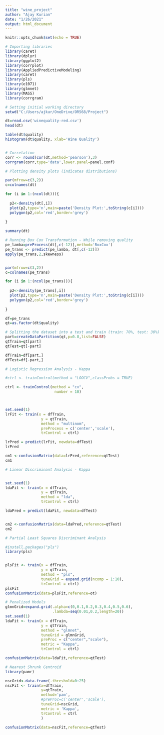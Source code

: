 ---
title: "wine_project"
author: "Ajay Kurian"
date: "1/26/2021"
output: html_document
---

```{r setup, include=FALSE}
knitr::opts_chunk$set(echo = TRUE)
```

```{r}
# Importing libraries 
library(caret)
library(dplyr)
library(ggplot2)
library(corrplot)
library(AppliedPredictiveModeling)
library(caret)
library(pls)
library(e1071)
library(glmnet)
library(MASS)
library(corrgram)

# Setting initial working directory
setwd("C:/Users/ajkur/OneDrive/OR568/Project")

dt=read.csv('winequality-red.csv')
head(dt)

table(dt$quality)
histogram(dt$quality, xlab='Wine Quality')


# Correlation
corr <- round(cor(dt,method='pearson'),3)
corrgram(corr,type='data',lower.panel=panel.conf)

```


```{r}
# Plotting density plots (indicates distributions) 

par(mfrow=c(3,2))
c=colnames(dt)

for (i in 1:(ncol(dt))){
  
  p2<-density(dt[,i])
  plot(p2,type='n',main=paste('Density Plot:',toString(c[i])))
  polygon(p2,col='red',border='grey')
  
}

summary(dt)
```



```{r}
# Running Box Cox Transformation - While removing quality 
pe_lamba=preProcess(dt[,c(-12)],method='BoxCox')
pe_trans <- predict(pe_lamba, dt[,c(-12)])
apply(pe_trans,2,skewness)


par(mfrow=c(3,2))
c=colnames(pe_trans)

for (i in 1:(ncol(pe_trans))){
  
  p2<-density(pe_trans[,i])
  plot(p2,type='n',main=paste('Density Plot:',toString(c[i])))
  polygon(p2,col='red',border='grey')
  
}

```

```{r}

df=pe_trans
qt=as.factor(dt$quality)

# Splitting the dataset into a test and train (train: 70%, test: 30%)
part=createDataPartition(qt,p=0.8,list=FALSE)
qtTrain=qt[part]
qtTest=qt[-part]

dfTrain=df[part,]
dfTest=df[-part,]

```

```{r}
# Logistic Regression Analysis - Kappa 

#ctrl <- trainControl(method = "LOOCV",classProbs = TRUE)

ctrl <- trainControl(method = "cv",
                      number = 10)



set.seed(1)
lrFit <- train(x = dfTrain, 
                y = qtTrain,
                method = "multinom",
                preProcess = c('center','scale'),
                trControl = ctrl)

lrPred = predict(lrFit, newdata=dfTest)
lrPred

cm1 <-confusionMatrix(data=lrPred,reference=qtTest)
cm1


```


```{r}
# Linear Discriminant Analysis - Kappa 


set.seed(1)
ldaFit <- train(x = dfTrain, 
                y = qtTrain,
                method = "lda",
                trControl = ctrl)

ldaPred = predict(ldaFit, newdata=dfTest)


cm2 <-confusionMatrix(data=ldaPred,reference=qtTest)
cm2


```

```{r}
# Partial Least Squares Discriminant Analysis 

#install.packages("pls")
library(pls)


plsFit <- train(x = dfTrain, 
                y = qtTrain,
                method = "pls",
                tuneGrid = expand.grid(ncomp = 1:10),
                trControl = ctrl)
plsFit
confusionMatrix(data=plsFit,reference=ot)

```


```{r}
# Penalized Models
glmnGrid=expand.grid(.alpha=c(0,0.1,0.2,0.3,0.4,0.5,0.6),
                     .lambda=seq(0.01,0.2,length=20))
set.seed(1)
ldaFit <- train(x = dfTrain,
                y = qtTrain,
                method = "glmnet",
                tuneGrid = glmnGrid,
                preProc = c("center","scale"),
                metric = "Kappa",
                trControl = ctrl)

confusionMatrix(data=ldaFit,reference=qtTest)

```


```{r}
# Nearest Shrunk Centroid
library(pamr)

nscGrid<-data.frame(.threshold=0:25)
nscFit <- train(x=dfTrain, 
                y=qtTrain,
                method='pam',
                #preProc=c('center','scale'),
                tuneGrid=nscGrid,
                metric = 'Kappa',
                trControl = ctrl
                )

confusionMatrix(data=nscFit,reference=qtTest)


```


